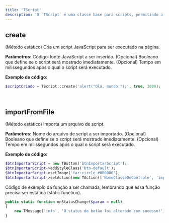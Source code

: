```yaml
---
title: 'TScript'
description: 'O `TScript` é uma classe base para scripts, permitindo a inserção e manipulação de scripts JavaScript em uma aplicação (derivado da classe `TElement`).'
---
```


## create
(Método estático) Cria um script JavaScript para ser executado na página.

**Parâmetros:**
<ResponseField name="$code" type="mixed" required>Código-fonte JavaScript a ser inserido.</ResponseField>
<ResponseField name="$show" type="bool" default="TRUE">(Opcional) Booleano que define se o script será mostrado imediatamente.</ResponseField>
<ResponseField name="$timeout" type="mixed" default="null">(Opcional) Tempo em milissegundos após o qual o script será executado.</ResponseField>

**Exemplo de código:**
```php
$scriptCriado = TScript::create('alert("Olá, mundo!");', true, 3000);
```

<br/>

## importFromFile
(Método estático) Importa um arquivo de script.

**Parâmetros:**
<ResponseField name="$script" type="mixed" required>Nome do arquivo de script a ser importado.</ResponseField>
<ResponseField name="$show" type="bool" required>(Opcional) Booleano que define se o script será mostrado imediatamente.</ResponseField>
<ResponseField name="$timeout" type="mixed" required>(Opcional) Tempo em milissegundos após o qual o script será executado.</ResponseField>

**Exemplo de código:**
```php
$btnImportarScript = new TButton('btnImportarScript');
$btnImportarScript->addStyleClass('btn-default');
$btnImportarScript->setImage('far:circle #000000');
$btnImportarScript->setAction(new TAction(['NomeClasseDeControle', 'importarScript'], ['script.js']), 'Importar Script');
```
Código de exemplo da função a ser chamada, lembrando que essa função precisa ser estática (static function).

```php
public static function onStatusChange($param = null)
{
    new TMessage('info', 'O status do botão foi alterado com sucesso!');
}
```